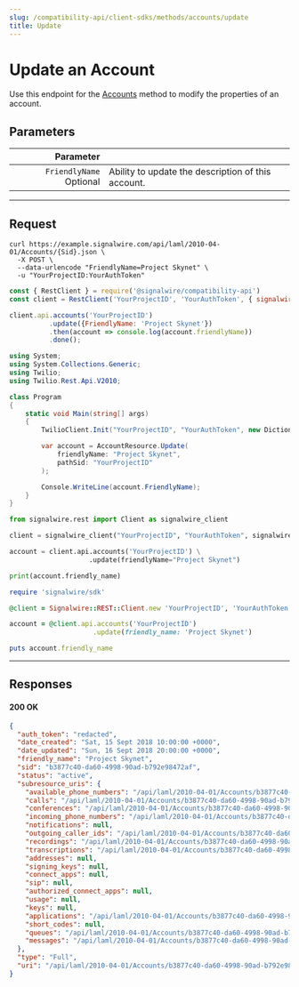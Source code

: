 ```yaml
---
slug: /compatibility-api/client-sdks/methods/accounts/update
title: Update
---
```



# Update an Account

Use this endpoint for the [Accounts](./index.mdx) method to modify the properties of an account.

## Parameters

|                                                 Parameter |                                                    |
| --------------------------------------------------------: | -------------------------------------------------- |
| `FriendlyName` <span className="optional-arg">Optional</span> | Ability to update the description of this account. |

---

## Request

<Tabs groupId="compatibility-sdks">

<TabItem value="shell" label="cURL">

```shell
curl https://example.signalwire.com/api/laml/2010-04-01/Accounts/{Sid}.json \
  -X POST \
  --data-urlencode "FriendlyName=Project Skynet" \
  -u "YourProjectID:YourAuthToken"
```

</TabItem>

<TabItem value="node" label="Node.js">

```javascript
const { RestClient } = require('@signalwire/compatibility-api')
const client = RestClient('YourProjectID', 'YourAuthToken', { signalwireSpaceUrl: 'example.signalwire.com' })

client.api.accounts('YourProjectID')
          .update({FriendlyName: 'Project Skynet'})
          .then(account => console.log(account.friendlyName))
          .done();
```

</TabItem>

<TabItem value="csharp" label="C#">

```csharp
using System;
using System.Collections.Generic;
using Twilio;
using Twilio.Rest.Api.V2010;

class Program
{
    static void Main(string[] args)
    {
        TwilioClient.Init("YourProjectID", "YourAuthToken", new Dictionary<string, object> { ["signalwireSpaceUrl"] = "{SPACE}.signalwire.com" });

        var account = AccountResource.Update(
            friendlyName: "Project Skynet",
            pathSid: "YourProjectID"
        );

        Console.WriteLine(account.FriendlyName);
    }
}
```

</TabItem>

<TabItem value="python" label="Python">

```python
from signalwire.rest import Client as signalwire_client

client = signalwire_client("YourProjectID", "YourAuthToken", signalwire_space_url = 'example.signalwire.com')

account = client.api.accounts('YourProjectID') \
                    .update(friendlyName="Project Skynet")

print(account.friendly_name)
```

</TabItem>

<TabItem value="ruby" label="Ruby">

```ruby
require 'signalwire/sdk'

@client = Signalwire::REST::Client.new 'YourProjectID', 'YourAuthToken', signalwire_space_url: "example.signalwire.com"

account = @client.api.accounts('YourProjectID')
                     .update(friendly_name: 'Project Skynet')

puts account.friendly_name
```

</TabItem>

</Tabs>

---

## Responses

<h4><span class="badge badge--success">200</span> OK</h4>

```json
{
  "auth_token": "redacted",
  "date_created": "Sat, 15 Sept 2018 10:00:00 +0000",
  "date_updated": "Sun, 16 Sept 2018 20:00:00 +0000",
  "friendly_name": "Project Skynet",
  "sid": "b3877c40-da60-4998-90ad-b792e98472af",
  "status": "active",
  "subresource_uris": {
    "available_phone_numbers": "/api/laml/2010-04-01/Accounts/b3877c40-da60-4998-90ad-b792e98472af/AvailablePhoneNumbers.json",
    "calls": "/api/laml/2010-04-01/Accounts/b3877c40-da60-4998-90ad-b792e98472af/Calls.json",
    "conferences": "/api/laml/2010-04-01/Accounts/b3877c40-da60-4998-90ad-b792e98472af/Conferences.json",
    "incoming_phone_numbers": "/api/laml/2010-04-01/Accounts/b3877c40-da60-4998-90ad-b792e98472af/IncomingPhoneNumbers.json",
    "notifications": null,
    "outgoing_caller_ids": "/api/laml/2010-04-01/Accounts/b3877c40-da60-4998-90ad-b792e98472af/OutgoingCallerIds.json",
    "recordings": "/api/laml/2010-04-01/Accounts/b3877c40-da60-4998-90ad-b792e98472af/Recordings.json",
    "transcriptions": "/api/laml/2010-04-01/Accounts/b3877c40-da60-4998-90ad-b792e98472af/Transcriptions.json",
    "addresses": null,
    "signing_keys": null,
    "connect_apps": null,
    "sip": null,
    "authorized_connect_apps": null,
    "usage": null,
    "keys": null,
    "applications": "/api/laml/2010-04-01/Accounts/b3877c40-da60-4998-90ad-b792e98472af/Applications.json",
    "short_codes": null,
    "queues": "/api/laml/2010-04-01/Accounts/b3877c40-da60-4998-90ad-b792e98472af/Queues.json",
    "messages": "/api/laml/2010-04-01/Accounts/b3877c40-da60-4998-90ad-b792e98472af/Messages.json"
  },
  "type": "Full",
  "uri": "/api/laml/2010-04-01/Accounts/b3877c40-da60-4998-90ad-b792e98472af.json"
}
```
